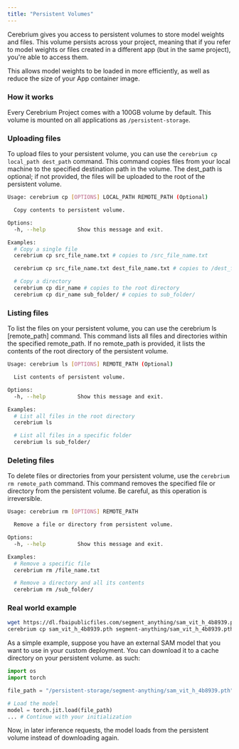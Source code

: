 ```yaml
---
title: "Persistent Volumes"
---
```


Cerebrium gives you access to persistent volumes to store model weights and files.
This volume persists across your project, meaning that if
you refer to model weights or files created in a different app (but in the same project), you're able to access them.

This allows model weights to be loaded in more efficiently, as well as reduce the size of your App container image.

### How it works

Every Cerebrium Project comes with a 100GB volume by default. This volume is mounted on all applications as `/persistent-storage`.

### Uploading files

To upload files to your persistent volume, you can use the `cerebrium cp local_path dest_path` command. This command copies files from your local machine to the specified destination path in the volume. The dest_path is optional; if not provided, the files will be uploaded to the root of the persistent volume.

```bash
Usage: cerebrium cp [OPTIONS] LOCAL_PATH REMOTE_PATH (Optional)

  Copy contents to persistent volume.

Options:
  -h, --help          Show this message and exit.

Examples:
  # Copy a single file
  cerebrium cp src_file_name.txt # copies to /src_file_name.txt

  cerebrium cp src_file_name.txt dest_file_name.txt # copies to /dest_file_name.txt

  # Copy a directory
  cerebrium cp dir_name # copies to the root directory
  cerebrium cp dir_name sub_folder/ # copies to sub_folder/
```

### Listing files

To list the files on your persistent volume, you can use the cerebrium ls [remote_path] command. This command lists all files and directories within the specified remote_path. If no remote_path is provided, it lists the contents of the root directory of the persistent volume.

```bash
Usage: cerebrium ls [OPTIONS] REMOTE_PATH (Optional)

  List contents of persistent volume.

Options:
  -h, --help          Show this message and exit.

Examples:
  # List all files in the root directory
  cerebrium ls

  # List all files in a specific folder
  cerebrium ls sub_folder/
```

### Deleting files

To delete files or directories from your persistent volume, use the `cerebrium rm remote_path` command. This command removes the specified file or directory from the persistent volume. Be careful, as this operation is irreversible.

```bash
Usage: cerebrium rm [OPTIONS] REMOTE_PATH

  Remove a file or directory from persistent volume.

Options:
  -h, --help          Show this message and exit.

Examples:
  # Remove a specific file
  cerebrium rm /file_name.txt

  # Remove a directory and all its contents
  cerebrium rm /sub_folder/
```

### Real world example

```bash
wget https://dl.fbaipublicfiles.com/segment_anything/sam_vit_h_4b8939.pth
cerebrium cp sam_vit_h_4b8939.pth segment-anything/sam_vit_h_4b8939.pth
```

As a simple example, suppose you have an external SAM model that you want to use in your custom deployment. You can download it to a cache directory on your persistent volume.
as such:

```python
import os
import torch

file_path = "/persistent-storage/segment-anything/sam_vit_h_4b8939.pth"

# Load the model
model = torch.jit.load(file_path)
... # Continue with your initialization
```

Now, in later inference requests, the model loads from the persistent volume instead of downloading again.
